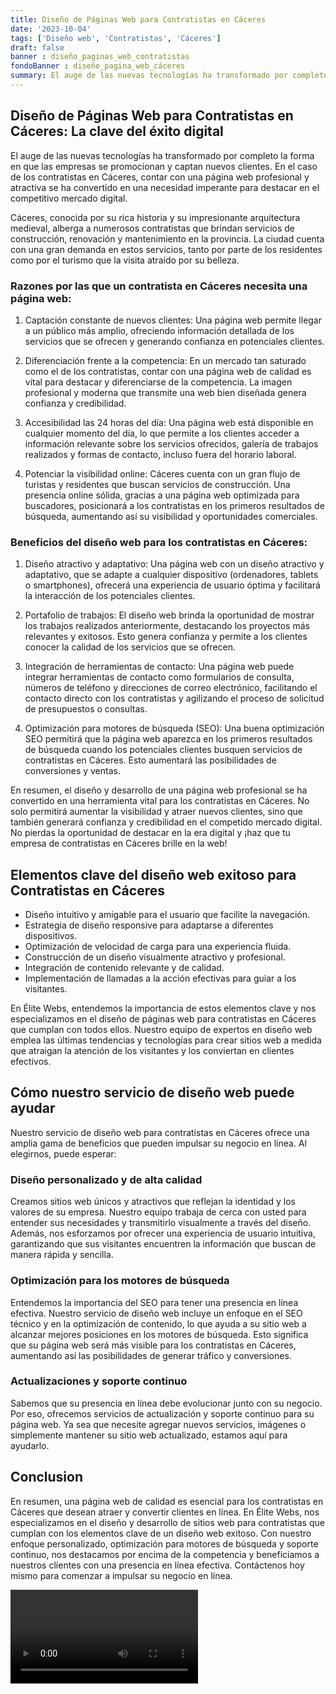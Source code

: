 ```yaml
---
title: Diseño de Páginas Web para Contratistas en Cáceres
date: '2023-10-04'
tags: ['Diseño web', 'Contratistas', 'Cáceres']
draft: false
banner : diseño_paginas_web_contratistas
fondoBanner : diseño_pagina_web_cáceres
summary: El auge de las nuevas tecnologías ha transformado por completo la forma en que las empresas se promocionan y captan nuevos clientes. En el caso de los contratistas en Cáceres, contar con una página web profesional y atractiva se ha convertido en una necesidad imperante para destacar en el competitivo mercado digital.
---
```


## Diseño de Páginas Web para Contratistas en Cáceres: La clave del éxito digital

El auge de las nuevas tecnologías ha transformado por completo la forma en que las empresas se promocionan y captan nuevos clientes. En el caso de los contratistas en Cáceres, contar con una página web profesional y atractiva se ha convertido en una necesidad imperante para destacar en el competitivo mercado digital.

Cáceres, conocida por su rica historia y su impresionante arquitectura medieval, alberga a numerosos contratistas que brindan servicios de construcción, renovación y mantenimiento en la provincia. La ciudad cuenta con una gran demanda en estos servicios, tanto por parte de los residentes como por el turismo que la visita atraído por su belleza.

### Razones por las que un contratista en Cáceres necesita una página web:

1. Captación constante de nuevos clientes: Una página web permite llegar a un público más amplio, ofreciendo información detallada de los servicios que se ofrecen y generando confianza en potenciales clientes.

2. Diferenciación frente a la competencia: En un mercado tan saturado como el de los contratistas, contar con una página web de calidad es vital para destacar y diferenciarse de la competencia. La imagen profesional y moderna que transmite una web bien diseñada genera confianza y credibilidad.

3. Accesibilidad las 24 horas del día: Una página web está disponible en cualquier momento del día, lo que permite a los clientes acceder a información relevante sobre los servicios ofrecidos, galería de trabajos realizados y formas de contacto, incluso fuera del horario laboral.

4. Potenciar la visibilidad online: Cáceres cuenta con un gran flujo de turistas y residentes que buscan servicios de construcción. Una presencia online sólida, gracias a una página web optimizada para buscadores, posicionará a los contratistas en los primeros resultados de búsqueda, aumentando así su visibilidad y oportunidades comerciales.

### Beneficios del diseño web para los contratistas en Cáceres:

1. Diseño atractivo y adaptativo: Una página web con un diseño atractivo y adaptativo, que se adapte a cualquier dispositivo (ordenadores, tablets o smartphones), ofrecerá una experiencia de usuario óptima y facilitará la interacción de los potenciales clientes.

2. Portafolio de trabajos: El diseño web brinda la oportunidad de mostrar los trabajos realizados anteriormente, destacando los proyectos más relevantes y exitosos. Esto genera confianza y permite a los clientes conocer la calidad de los servicios que se ofrecen.

3. Integración de herramientas de contacto: Una página web puede integrar herramientas de contacto como formularios de consulta, números de teléfono y direcciones de correo electrónico, facilitando el contacto directo con los contratistas y agilizando el proceso de solicitud de presupuestos o consultas.

4. Optimización para motores de búsqueda (SEO): Una buena optimización SEO permitirá que la página web aparezca en los primeros resultados de búsqueda cuando los potenciales clientes busquen servicios de contratistas en Cáceres. Esto aumentará las posibilidades de conversiones y ventas.

En resumen, el diseño y desarrollo de una página web profesional se ha convertido en una herramienta vital para los contratistas en Cáceres. No solo permitirá aumentar la visibilidad y atraer nuevos clientes, sino que también generará confianza y credibilidad en el competido mercado digital. No pierdas la oportunidad de destacar en la era digital y ¡haz que tu empresa de contratistas en Cáceres brille en la web!

<GifSeo />

<Cta />

## Elementos clave del diseño web exitoso para Contratistas en Cáceres

- Diseño intuitivo y amigable para el usuario que facilite la navegación.
- Estrategia de diseño responsive para adaptarse a diferentes dispositivos.
- Optimización de velocidad de carga para una experiencia fluida.
- Construcción de un diseño visualmente atractivo y profesional.
- Integración de contenido relevante y de calidad.
- Implementación de llamadas a la acción efectivas para guiar a los visitantes.

En Élite Webs, entendemos la importancia de estos elementos clave y nos especializamos en el diseño de páginas web para contratistas en Cáceres que cumplan con todos ellos. Nuestro equipo de expertos en diseño web emplea las últimas tendencias y tecnologías para crear sitios web a medida que atraigan la atención de los visitantes y los conviertan en clientes efectivos.

## Cómo nuestro servicio de diseño web puede ayudar

Nuestro servicio de diseño web para contratistas en Cáceres ofrece una amplia gama de beneficios que pueden impulsar su negocio en línea. Al elegirnos, puede esperar:

### Diseño personalizado y de alta calidad

Creamos sitios web únicos y atractivos que reflejan la identidad y los valores de su empresa. Nuestro equipo trabaja de cerca con usted para entender sus necesidades y transmitirlo visualmente a través del diseño. Además, nos esforzamos por ofrecer una experiencia de usuario intuitiva, garantizando que sus visitantes encuentren la información que buscan de manera rápida y sencilla.

### Optimización para los motores de búsqueda

Entendemos la importancia del SEO para tener una presencia en línea efectiva. Nuestro servicio de diseño web incluye un enfoque en el SEO técnico y en la optimización de contenido, lo que ayuda a su sitio web a alcanzar mejores posiciones en los motores de búsqueda. Esto significa que su página web será más visible para los contratistas en Cáceres, aumentando así las posibilidades de generar tráfico y conversiones.

### Actualizaciones y soporte continuo

Sabemos que su presencia en línea debe evolucionar junto con su negocio. Por eso, ofrecemos servicios de actualización y soporte continuo para su página web. Ya sea que necesite agregar nuevos servicios, imágenes o simplemente mantener su sitio web actualizado, estamos aquí para ayudarlo.

## Conclusion

En resumen, una página web de calidad es esencial para los contratistas en Cáceres que desean atraer y convertir clientes en línea. En Élite Webs, nos especializamos en el diseño y desarrollo de sitios web para contratistas que cumplan con los elementos clave de un diseño web exitoso. Con nuestro enfoque personalizado, optimización para motores de búsqueda y soporte continuo, nos destacamos por encima de la competencia y beneficiamos a nuestros clientes con una presencia en línea efectiva. Contáctenos hoy mismo para comenzar a impulsar su negocio en línea.

<Video />

<CtaBot job='Contratistas' city='Cáceres'/>

<Gmaps query='Cáceres+españa+maps' />